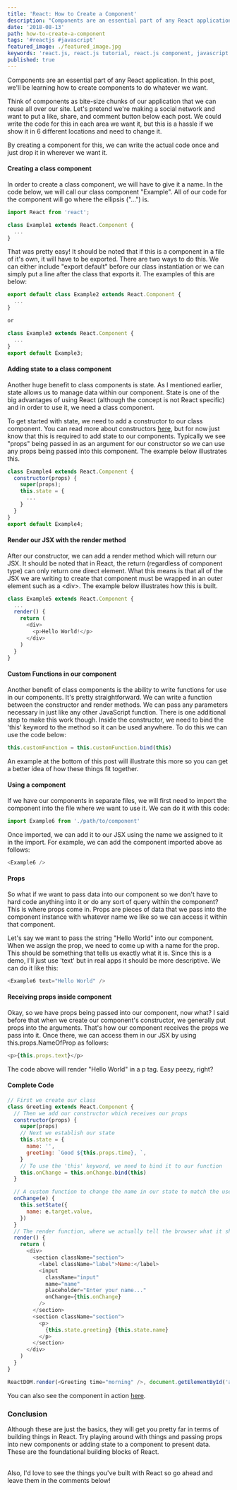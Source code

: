 ```yaml
---
title: 'React: How to Create a Component'
description: "Components are an essential part of any React application. In this post, we'll be learning how to create components to do whatever we want."
date: '2018-08-13'
path: how-to-create-a-component
tags: '#reactjs #javascript'
featured_image: ./featured_image.jpg
keywords: 'react.js, react.js tutorial, react.js component, javascript'
published: true
---
```


Components are an essential part of any React application. In this post, we'll be learning how to create components to do whatever we want.

Think of components as bite-size chunks of our application that we can reuse all over our site. Let's pretend we're making a social network and want to put a like, share, and comment button below each post. We could write the code for this in each area we want it, but this is a hassle if we show it in 6 different locations and need to change it.

By creating a component for this, we can write the actual code once and just drop it in wherever we want it.

#### Creating a class component

In order to create a class component, we will have to give it a name. In the code below, we will call our class component "Example". All of our code for the component will go where the ellipsis ("...") is.

```javascript:title=app.js
import React from 'react';

class Example1 extends React.Component {
  ...
}
```

That was pretty easy! It should be noted that if this is a component in a file of it's own, it will have to be exported. There are two ways to do this. We can either include "export default" before our class instantiation or we can simply put a line after the class that exports it. The examples of this are below:

```javascript:title=app.js
export default class Example2 extends React.Component {
  ...
}

or

class Example3 extends React.Component {
  ...
}
export default Example3;
```

#### Adding state to a class component

Another huge benefit to class components is state. As I mentioned earlier, state allows us to manage data within our component. State is one of the big advantages of using React (although the concept is not React specific) and in order to use it, we need a class component.

To get started with state, we need to add a constructor to our class component. You can read more about constructors [here](https://developer.mozilla.org/en-US/docs/Web/JavaScript/Reference/Classes/constructor), but for now just know that this is required to add state to our components. Typically we see "props" being passed in as an argument for our constructor so we can use any props being passed into this component. The example below illustrates this.

```javascript:title=app.js
class Example4 extends React.Component {
  constructor(props) {
    super(props);
    this.state = {
      ...
    }
  }
}
export default Example4;
```

#### Render our JSX with the render method

After our constructor, we can add a render method which will return our JSX. It should be noted that in React, the return (regardless of component type) can only return one direct element. What this means is that all of the JSX we are writing to create that component must be wrapped in an outer element such as a &lt;div&gt;. The example below illustrates how this is built.

```javascript:title=app.js
class Example5 extends React.Component {
  ...
  render() {
    return (
      <div>
        <p>Hello World!</p>
      </div>
    )
  }
}
```

#### Custom Functions in our component

Another benefit of class components is the ability to write functions for use in our components. It's pretty straightforward. We can write a function between the constructor and render methods. We can pass any parameters necessary in just like any other JavaScript function. There is one additional step to make this work though. Inside the constructor, we need to bind the 'this' keyword to the method so it can be used anywhere. To do this we can use the code below:

```javascript:title=app.js
this.customFunction = this.customFunction.bind(this)
```

An example at the bottom of this post will illustrate this more so you can get a better idea of how these things fit together.

#### Using a component

If we have our components in separate files, we will first need to import the component into the file where we want to use it. We can do it with this code:

```javascript:title=app.js
import Example6 from './path/to/component'
```

Once imported, we can add it to our JSX using the name we assigned to it in the import. For example, we can add the component imported above as follows:

```javascript:title=app.js
<Example6 />
```

#### Props

So what if we want to pass data into our component so we don't have to hard code anything into it or do any sort of query within the component? This is where props come in. Props are pieces of data that we pass into the component instance with whatever name we like so we can access it within that component.

Let's say we want to pass the string "Hello World" into our component. When we assign the prop, we need to come up with a name for the prop. This should be something that tells us exactly what it is. Since this is a demo, I'll just use 'text' but in real apps it should be more descriptive. We can do it like this:

```javascript:title=app.js
<Example6 text="Hello World" />
```

#### Receiving props inside component

Okay, so we have props being passed into our component, now what? I said before that when we create our component's constructor, we generally put props into the arguments. That's how our component receives the props we pass into it. Once there, we can access them in our JSX by using this.props.NameOfProp as follows:

```javascript:title=app.js
<p>{this.props.text}</p>
```

The code above will render "Hello World" in a p tag. Easy peezy, right?

#### Complete Code

```javascript:title=app.js
// First we create our class
class Greeting extends React.Component {
  // Then we add our constructor which receives our props
  constructor(props) {
    super(props)
    // Next we establish our state
    this.state = {
      name: '',
      greeting: `Good ${this.props.time}, `,
    }
    // To use the 'this' keyword, we need to bind it to our function
    this.onChange = this.onChange.bind(this)
  }

  // A custom function to change the name in our state to match the user input
  onChange(e) {
    this.setState({
      name: e.target.value,
    })
  }
  // The render function, where we actually tell the browser what it should show
  render() {
    return (
      <div>
        <section className="section">
          <label className="label">Name:</label>
          <input
            className="input"
            name="name"
            placeholder="Enter your name..."
            onChange={this.onChange}
          />
        </section>
        <section className="section">
          <p>
            {this.state.greeting} {this.state.name}
          </p>
        </section>
      </div>
    )
  }
}

ReactDOM.render(<Greeting time="morning" />, document.getElementById('app'))
```

You can also see the component in action [here](https://codepen.io/iamtimsmith/pen/xaRydm/?editors=0010).

### Conclusion

Although these are just the basics, they will get you pretty far in terms of building things in React. Try playing around with things and passing props into new components or adding state to a component to present data. These are the foundational building blocks of React.

<br />
Also, I'd love to see the things you've built with React so go ahead and leave them in the comments below!
